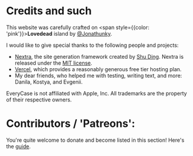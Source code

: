 # Credits and such

This website was carefully crafted on <span style={{color: 'pink'}}>**Lovedead**</span> island by [@Jonathunky](https://twitter.com/Jonathunky).

I would like to give special thanks to the following people and projects:

- [Nextra](https://nextra.site/), the site generation framework created by [Shu Ding](https://shud.in/). Nextra is released under the [MIT license](https://github.com/shuding/nextra/blob/main/LICENSE).
- [Vercel](https://vercel.com/), which provides a reasonably generous free tier hosting plan.
- My dear friends, who helped me with testing, writing text, and more: Danila, Kostya, and Evgenii.

EveryCase is not affiliated with Apple, Inc. All trademarks are the property of their respective owners.

# Contributors / 'Patreons':

You're quite welcome to donate and become listed in this section! Here's the [guide](support).
